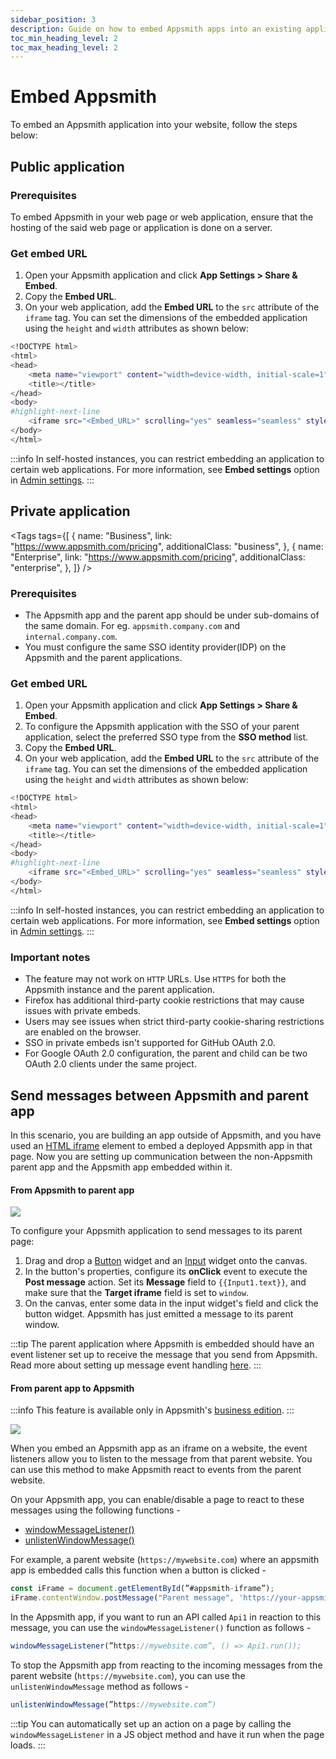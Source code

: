 ```yaml
---
sidebar_position: 3
description: Guide on how to embed Appsmith apps into an existing application
toc_min_heading_level: 2
toc_max_heading_level: 2
---
```



# Embed Appsmith

To embed an Appsmith application into your website, follow the steps below:

## Public application

### Prerequisites

To embed Appsmith in your web page or web application, ensure that the hosting of the said web page or application is done on a server.

### Get embed URL

1. Open your Appsmith application and click **App Settings > Share & Embed**.
2. Copy the **Embed URL**.
3. On your web application, add the **Embed URL** to the `src` attribute of the `iframe` tag. You can set the dimensions of the embedded application using the `height` and `width` attributes as shown below:

```bash
<!DOCTYPE html>
<html>
<head>
    <meta name="viewport" content="width=device-width, initial-scale=1"
    <title></title>
</head>
<body>
#highlight-next-line
    <iframe src="<Embed_URL>" scrolling="yes" seamless="seamless" style="display:block; width:100%; height:100vh;"></iframe>
</body>
</html>
```

:::info
In self-hosted instances, you can restrict embedding an application to certain web applications. For more information, see **Embed settings** option in [Admin settings](/getting-started/setup/instance-configuration#configure-instance).
:::

<div className="tag-wrapper">

## Private application

<Tags
  tags={[
    {
      name: "Business",
      link: "https://www.appsmith.com/pricing",
      additionalClass: "business",
    },
    {
      name: "Enterprise",
      link: "https://www.appsmith.com/pricing",
      additionalClass: "enterprise",
    },
  ]}
/>
</div>

<VideoEmbed
  host="youtube"
  videoId="Zoiy1tKcjzU"
  title="Embed Private Apps With SSO"
  caption="Embed Private Apps With SSO"
/>

### Prerequisites

- The Appsmith app and the parent app should be under sub-domains of the same domain. For eg. `appsmith.company.com` and `internal.company.com`.
- You must configure the same SSO identity provider(IDP) on the Appsmith and the parent applications.

### Get embed URL

1. Open your Appsmith application and click **App Settings > Share & Embed**.
2. To configure the Appsmith application with the SSO of your parent application, select the preferred SSO type from the **SSO method** list.
3. Copy the **Embed URL**.
4. On your web application, add the **Embed URL** to the `src` attribute of the `iframe` tag. You can set the dimensions of the embedded application using the `height` and `width` attributes as shown below:

```bash
<!DOCTYPE html>
<html>
<head>
    <meta name="viewport" content="width=device-width, initial-scale=1"
    <title></title>
</head>
<body>
#highlight-next-line
    <iframe src="<Embed_URL>" scrolling="yes" seamless="seamless" style="display:block; width:100%; height:100vh;"></iframe>
</body>
</html>
```

:::info
In self-hosted instances, you can restrict embedding an application to certain web applications. For more information, see **Embed settings** option in [Admin settings](/getting-started/setup/instance-configuration#configure-instance).
:::

### Important notes

- The feature may not work on `HTTP` URLs. Use `HTTPS` for both the Appsmith instance and the parent application.
- Firefox has additional third-party cookie restrictions that may cause issues with private embeds.
- Users may see issues when strict third-party cookie-sharing restrictions are enabled on the browser.
- SSO in private embeds isn't supported for GitHub OAuth 2.0.
- For Google OAuth 2.0 configuration, the parent and child can be two OAuth 2.0 clients under the same project.

## Send messages between Appsmith and parent app

In this scenario, you are building an app outside of Appsmith, and you have used an [HTML iframe](https://developer.mozilla.org/en-US/docs/Web/HTML/Element/iframe) element to embed a deployed Appsmith app in that page. Now you are setting up communication between the non-Appsmith parent app and the Appsmith app embedded within it.

#### From Appsmith to parent app

![](/img/postmessage_parent_outgoing.png)

To configure your Appsmith application to send messages to its parent page:

1. Drag and drop a [Button](/reference/widgets/button/) widget and an [Input](/reference/widgets/input/) widget onto the canvas.
2. In the button's properties, configure its **onClick** event to execute the **Post message** action. Set its **Message** field to `{{Input1.text}}`, and make sure that the **Target iframe** field is set to `window`.
3. On the canvas, enter some data in the input widget's field and click the button widget. Appsmith has just emitted a message to its parent window.

:::tip
The parent application where Appsmith is embedded should have an event listener set up to receive the message that you send from Appsmith. Read more about setting up message event handling [here](https://developer.mozilla.org/en-US/docs/Web/API/Window/message_event).
:::

#### From parent app to Appsmith

:::info
This feature is available only in Appsmith's [business edition](https://www.appsmith.com/pricing).
:::

![](/img/postmessage_parent_incoming.png)

When you embed an Appsmith app as an iframe on a website, the event listeners allow you to listen to the message from that parent website. You can use this method to make Appsmith react to events from the parent website.

On your Appsmith app, you can enable/disable a page to react to these messages using the following functions -

- [windowMessageListener()](/reference/appsmith-framework/widget-actions/window-message-listener)
- [unlistenWindowMessage()](/reference/appsmith-framework/widget-actions/unlisten-window-message)

For example, a parent website (`https://mywebsite.com`) where an appsmith app is embedded calls this function when a button is clicked -

```javascript
const iFrame = document.getElementById(”#appsmith-iframe”);
iFrame.contentWindow.postMessage("Parent message", 'https://your-appsmith-domain.com');
```

In the Appsmith app, if you want to run an API called `Api1` in reaction to this message, you can use the `windowMessageListener()` function as follows -

```javascript
windowMessageListener(”https://mywebsite.com”, () => Api1.run());
```

To stop the Appsmith app from reacting to the incoming messages from the parent website (`https://mywebsite.com`), you can use the `unlistenWindowMessage` method as follows -

```javascript
unlistenWindowMessage(”https://mywebsite.com”)
```

:::tip
You can automatically set up an action on a page by calling the `windowMessageListener` in a JS object method and have it run when the page loads.
:::
